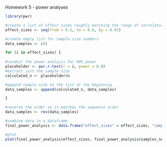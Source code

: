 Homework 5 - power analyses
```r


library(pwr)

#create a list of effect sizes roughly matching the range of correlations reported in Joshi et al
effect_sizes <- seq(from = 0.1, to = 0.6, by = 0.01)

#create empty list for sample size numbers
data_samples <- c()

for (i in effect_sizes) {
  
#conduct the power analysis for 80% power
placeholder <- pwr.r.test(r = i, power = 0.8)
#extract just the sample size
calculated_n <- placeholder$n

#append sample size to the list at the beginning
data_samples <- append(calculated_n, data_samples)

}

#reverse the order so it matches the sequence order
data_samples <- rev(data_samples)

#combine data in a dataframe
final_power_analysis <- data.frame("effect_sizes" = effect_sizes, "samples_needed_for_80%_power" = data_samples)

#plot
plot(final_power_analysis$effect_sizes, final_power_analysis$samples_needed_for_80._power, xlab = "effect size", ylab = "samples needed for 80% power", main = "power analysis")
```

